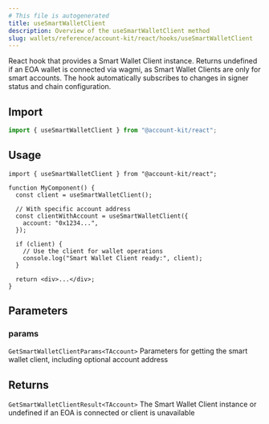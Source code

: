 ```yaml
---
# This file is autogenerated
title: useSmartWalletClient
description: Overview of the useSmartWalletClient method
slug: wallets/reference/account-kit/react/hooks/useSmartWalletClient
---
```


React hook that provides a Smart Wallet Client instance.
Returns undefined if an EOA wallet is connected via wagmi, as Smart Wallet Clients are only for smart accounts.
The hook automatically subscribes to changes in signer status and chain configuration.

## Import

```ts
import { useSmartWalletClient } from "@account-kit/react";
```

## Usage

```tsx
import { useSmartWalletClient } from "@account-kit/react";

function MyComponent() {
  const client = useSmartWalletClient();

  // With specific account address
  const clientWithAccount = useSmartWalletClient({
    account: "0x1234...",
  });

  if (client) {
    // Use the client for wallet operations
    console.log("Smart Wallet Client ready:", client);
  }

  return <div>...</div>;
}
```

## Parameters

### params

`GetSmartWalletClientParams<TAccount>`
Parameters for getting the smart wallet client, including optional account address

## Returns

`GetSmartWalletClientResult<TAccount>`
The Smart Wallet Client instance or undefined if an EOA is connected or client is unavailable
